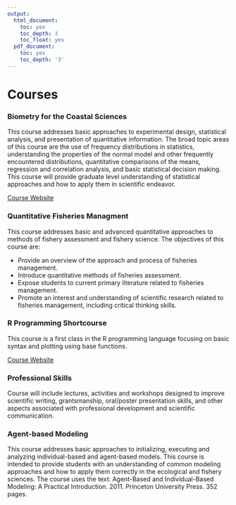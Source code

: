 ---
output:
  html_document:
    toc: yes
    toc_depth: 3
    toc_float: yes
  pdf_document:
    toc: yes
    toc_depth: '3'
---
# Courses

###  Biometry for the Coastal Sciences

This course addresses basic approaches to experimental design, statistical analysis, and presentation of quantitative information. The broad topic areas of this course are the use of frequency distributions in statistics, understanding the properties of the normal model and other frequently encountered distributions, quantitative comparisons of the means, regression and correlation analysis, and basic statistical decision making. This course will provide graduate level understanding of statistical approaches and how to apply them in scientific endeavor.  

[Course Website](https://rtleaf.github.io/Biometry-COA-606/)

###  Quantitative Fisheries Managment

This course addresses basic and advanced quantitative approaches to methods of fishery assessment and fishery science. The objectives of this course are:  

   * Provide an overview of the approach and process of fisheries management.  
   * Introduce quantitative methods of fisheries assessment. 
   * Expose students to current primary literature related to fisheries management. 
   * Promote an interest and understanding of scientific research related to fisheries management, including critical thinking skills.

###  R Programming Shortcourse

This course is a first class in the R programming language focusing on basic syntax and plotting using base functions.

[Course Website](https://rtleaf.github.io/Biometry-COA-606/)

###  Professional Skills

Course will include lectures, activities and workshops designed to improve scientific writing, grantsmanship, oral/poster presentation skills, and other aspects associated with professional development and scientific communication.

###  Agent-based Modeling

This course addresses basic approaches to initializing, executing and analyzing individual-based and agent-based models. This course is intended to provide students with an understanding of common modeling approaches and how to apply them correctly in the ecological and fishery sciences. The course uses the text: Agent-Based and Individual-Based Modeling: A Practical Introduction. 2011. Princeton University Press. 352 pages.
